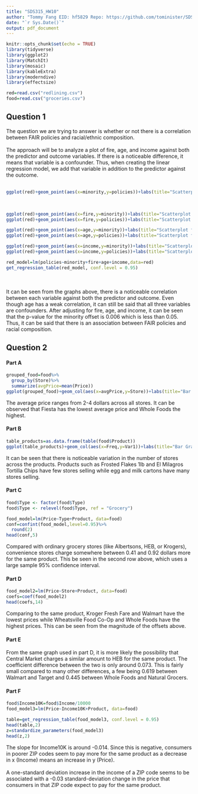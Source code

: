 ---
title: "SDS315_HW10"
author: "Tommy Fang EID: hf5829 Repo: https://github.com/tominister/SDS315"
date: "`r Sys.Date()`"
output: pdf_document
---

```{r setup, include=FALSE, message=F, warning=F}
knitr::opts_chunk$set(echo = TRUE)
library(tidyverse)
library(ggplot2)
library(MatchIt)
library(mosaic)
library(kableExtra)
library(moderndive)
library(effectsize)

red=read.csv("redlining.csv")
food=read.csv("groceries.csv")
```

## Question 1
The question we are trying to answer is whether or not there is a correlation between FAIR policies and racial/ethnic composition. 
\
\
The approach will be to analyze a plot of fire, age, and income against both the predictor and outcome variables. If there is a noticeable difference, it means that variable is a confounder. Thus, when creating the linear regression model, we add that variable in addition to the predictor against the outcome. 
\
\
```{r, echo=F, warning=F, message=F, fig.width=6, fig.height=4}
ggplot(red)+geom_point(aes(x=minority,y=policies))+labs(title="Scatterplot for Minority and Policies", x="Percent Minorities",y="Percent Policy")
```
\
```{r, echo=F, warning=F, message=F, fig.width=6, fig.height=4}
ggplot(red)+geom_point(aes(x=fire,y=minority))+labs(title="Scatterplot for Fires and Minority", x="Percent Fire",y="Percent Minority")
ggplot(red)+geom_point(aes(x=fire,y=policies))+labs(title="Scatterplot for Fires and Policies", x="Percent Fire",y="Percent Policy")
```

```{r, echo=F, warning=F, message=F, fig.width=6, fig.height=4}
ggplot(red)+geom_point(aes(x=age,y=minority))+labs(title="Scatterplot for Age and Minority", x="Age",y="Percent Minority")
ggplot(red)+geom_point(aes(x=age,y=policies))+labs(title="Scatterplot for Age and Policies", x="Age",y="Percent Policy")
```

```{r, echo=F, warning=F, message=F, fig.width=6, fig.height=4}
ggplot(red)+geom_point(aes(x=income,y=minority))+labs(title="Scatterplot for Income and Minority", x="Income (Thousands)",y="Percent Minority")
ggplot(red)+geom_point(aes(x=income,y=policies))+labs(title="Scatterplot for Income and Policies", x="Income (Thousands)",y="Percent Policy")

red_model=lm(policies~minority+fire+age+income,data=red)
get_regression_table(red_model, conf.level = 0.95)
```
\
\
It can be seen from the graphs above, there is a noticeable correlation between each variable against both the predictor and outcome. Even though age has a weak correlation, it can still be said that all three variables are confounders. After adjusting for fire, age, and income, it can be seen that the p-value for the minority offset is 0.006 which is less than 0.05. Thus, it can be said that there is an association between FAIR policies and racial composition. 


## Question 2
#### Part A
```{r, echo=F, warning=F, message=F}
grouped_food=food%>%
  group_by(Store)%>%
  summarize(avgPrice=mean(Price))
ggplot(grouped_food)+geom_col(aes(x=avgPrice,y=Store))+labs(title="Bar Graph for Average Price and Store", x="Average Price",y="Store")
```
The average price ranges from 2-4 dollars across all stores. It can be observed that Fiesta has the lowest average price and Whole Foods the highest. 

#### Part B
```{r, echo=F, warning=F, message=F}
table_products=as.data.frame(table(food$Product))
ggplot(table_products)+geom_col(aes(x=Freq,y=Var1))+labs(title="Bar Graph for Stores Selling Product and Product", x=" Number of Stores",y="Product")
```
It can be seen that there is noticeable variation in the number of stores across the products. Products such as Frosted Flakes 1lb and El Milagros Tortilla Chips have few stores selling while egg and milk cartons have many stores selling. 

#### Part C
```{r, echo=F, warning=F, message=F}
food$Type <- factor(food$Type)
food$Type <- relevel(food$Type, ref = "Grocery")

food_model=lm(Price~Type+Product, data=food)
conf=confint(food_model,level=0.95)%>%
  round(2)
head(conf,5)
```
Compared with ordinary grocery stores (like Albertsons, HEB, or Krogers), convenience stores charge somewhere between
0.41 and 0.92 dollars more for the same product. This be seen in the second row above, which uses a large sample 95% confidence interval. 

#### Part D
```{r, echo=F, warning=F, message=F}
food_model2=lm(Price~Store+Product, data=food)
coefs=coef(food_model2)
head(coefs,14)
```
Comparing to the same product, Kroger Fresh Fare and Walmart have the lowest prices while Wheatsville Food Co-Op and Whole Foods have the highest prices. This can be seen from the magnitude of the offsets above. 

#### Part E
From the same graph used in part D, it is more likely the possibility that Central Market charges a similar amount to HEB for the same product. The coefficient difference between the two is only around 0.073. This is fairly small compared to many other differences, a few being 0.619 between Walmart and Target and 0.445 between Whole Foods and Natural Grocers. 


#### Part F
```{r, echo=F, warning=F, message=F}
food$Income10K=food$Income/10000
food_model3=lm(Price~Income10K+Product, data=food)

table=get_regression_table(food_model3, conf.level = 0.95)
head(table,2)
z=standardize_parameters(food_model3)
head(z,2)
```
The slope for Income10K is around -0.014. Since this is negative, consumers in poorer ZIP codes seem to pay more for the same product as a decrease in x (Income) means an increase in y (Price).
\
\
A one-standard deviation increase in the income of a ZIP code seems to be associated with a -0.03 standard-deviation change in the price that consumers in that ZIP code expect to pay for the same product.














